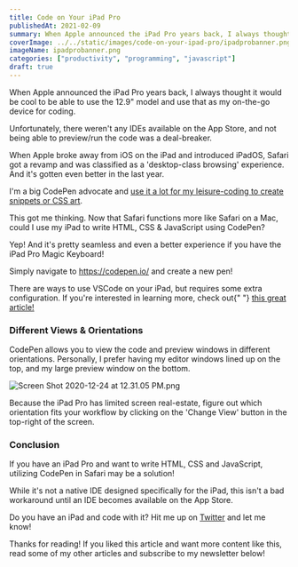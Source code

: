 ```yaml
---
title: Code on Your iPad Pro
publishedAt: 2021-02-09
summary: When Apple announced the iPad Pro years back, I always thought it would be cool to be able to use the 12.9" model and use that as my on-the-go device for coding. Here's how I do it.
coverImage: ../../static/images/code-on-your-ipad-pro/ipadprobanner.png
imageName: ipadprobanner.png
categories: ["productivity", "programming", "javascript"]
draft: true
---
```


When Apple announced the iPad Pro years back, I always thought it would be cool to be able to use the 12.9" model and use that as my on-the-go device for coding.

Unfortunately, there weren't any IDEs available on the App Store, and not being able to preview/run the code was a deal-breaker.

When Apple broke away from iOS on the iPad and introduced iPadOS, Safari got a revamp and was classified as a 'desktop-class browsing' experience. And it's gotten even better in the last year.

I'm a big CodePen advocate and [use it a lot for my leisure-coding to create snippets or CSS art](https://codepen.io/braydoncoyer).

This got me thinking. Now that Safari functions more like Safari on a Mac, could I use my iPad to write HTML, CSS & JavaScript using CodePen?

Yep! And it's pretty seamless and even a better experience if you have the iPad Pro Magic Keyboard!

Simply navigate to https://codepen.io/ and create a new pen!

<Infoquote>
  There are ways to use VSCode on your iPad, but requires some extra
  configuration. If you're interested in learning more, check out{" "}
  <a
    href="https://medium.com/@ow/its-finally-possible-to-code-web-apps-on-an-ipad-pro-90ad9c1fb59a"
    target="_blank"
  >
    this great article!
  </a>
</Infoquote>

### Different Views & Orientations

CodePen allows you to view the code and preview windows in different orientations.
Personally, I prefer having my editor windows lined up on the top, and my large preview window on the bottom.

![Screen Shot 2020-12-24 at 12.31.05 PM.png](https://cdn.hashnode.com/res/hashnode/image/upload/v1608834681194/1F0GbMPqk.png)

Because the iPad Pro has limited screen real-estate, figure out which orientation fits your workflow by clicking on the 'Change View' button in the top-right of the screen.

### Conclusion

If you have an iPad Pro and want to write HTML, CSS and JavaScript, utilizing CodePen in Safari may be a solution!

While it's not a native IDE designed specifically for the iPad, this isn't a bad workaround until an IDE becomes available on the App Store.

Do you have an iPad and code with it? Hit me up on [Twitter](https://twitter.com/OmarCoyer) and let me know!

Thanks for reading! If you liked this article and want more content like this, read some of my other articles and subscribe to my newsletter below!
